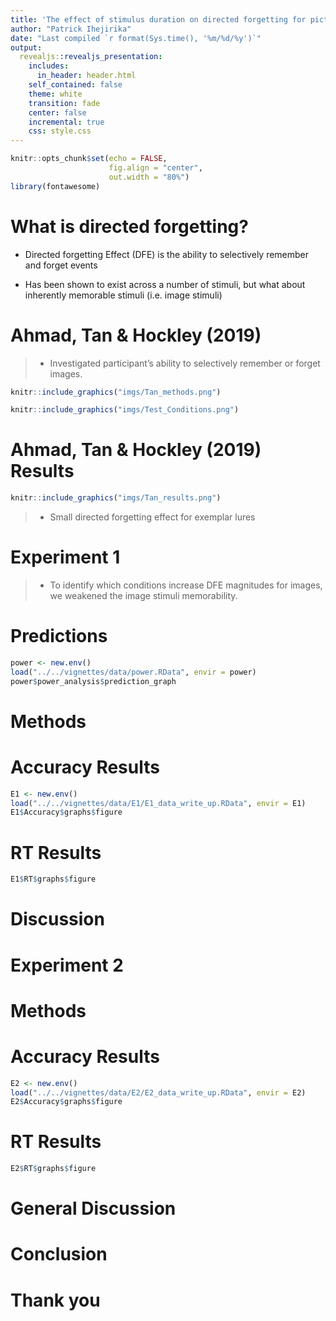 ```yaml
---
title: 'The effect of stimulus duration on directed forgetting for pictures'
author: "Patrick Ihejirika"
date: "Last compiled `r format(Sys.time(), '%m/%d/%y')`"
output:
  revealjs::revealjs_presentation:
    includes:
      in_header: header.html
    self_contained: false
    theme: white
    transition: fade
    center: false
    incremental: true
    css: style.css
---
```


```r
knitr::opts_chunk$set(echo = FALSE,
                      fig.align = "center",
                      out.width = "80%")
library(fontawesome)
```

# What is directed forgetting?

- Directed forgetting Effect (DFE) is the ability to selectively remember and forget events

- Has been shown to exist across a number of stimuli, but what about inherently memorable stimuli (i.e. image stimuli)

# Ahmad, Tan & Hockley (2019)

>- Investigated participant's ability to selectively remember or forget images.

:::: {.row}
::: {.col-md-6}

```r
knitr::include_graphics("imgs/Tan_methods.png")
```

:::

::: {.col-md-6}


```r
knitr::include_graphics("imgs/Test_Conditions.png")
```

:::
::::

# Ahmad, Tan & Hockley (2019) Results

```r
knitr::include_graphics("imgs/Tan_results.png")
```

>- Small directed forgetting effect for exemplar lures


# Experiment 1 

>- To identify which conditions increase DFE magnitudes for images, we weakened the image stimuli memorability. 

# Predictions

```r
power <- new.env()
load("../../vignettes/data/power.RData", envir = power)
power$power_analysis$prediction_graph
```


# Methods

# Accuracy Results

```r
E1 <- new.env()
load("../../vignettes/data/E1/E1_data_write_up.RData", envir = E1)
E1$Accuracy$graphs$figure
```

# RT Results

```r
E1$RT$graphs$figure
```

# Discussion

# Experiment 2

# Methods

# Accuracy Results

```r
E2 <- new.env()
load("../../vignettes/data/E2/E2_data_write_up.RData", envir = E2)
E2$Accuracy$graphs$figure
```

# RT Results

```r
E2$RT$graphs$figure
```

# General Discussion

# Conclusion

# Thank you {.middle .center}


